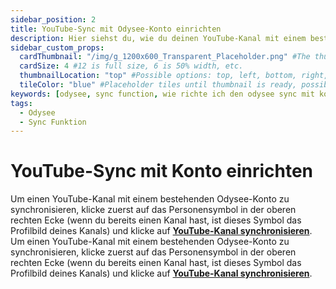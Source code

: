 ---
sidebar_position: 2
title: YouTube-Sync mit Odysee-Konto einrichten
description: Hier siehst du, wie du deinen YouTube-Kanal mit einem bestehenden Odysee-Konto synchronisieren kannst.
sidebar_custom_props:
  cardThumbnail: "/img/g_1200x600_Transparent_Placeholder.png" #The thumbnail on the category card.
  cardSize: 4 #12 is full size, 6 is 50% width, etc.
  thumbnailLocation: "top" #Possible options: top, left, bottom, right, none
  tileColor: "blue" #Placeholder tiles until thumbnail is ready, possible options: blue, cream, darkpurple, lightpurple, mauve, orange, pink, none
keywords: [odysee, sync function, wie richte ich den odysee sync mit konto ein, wo finde ich die sync funktion auf odysee]
tags:
  - Odysee
  - Sync Funktion
---

# YouTube-Sync mit Konto einrichten


<Tabs groupId="device">
  <TabItem value="web" label="Web" default>
    Um einen YouTube-Kanal mit einem bestehenden Odysee-Konto zu synchronisieren, klicke zuerst auf das Personensymbol in der oberen rechten Ecke (wenn du bereits einen Kanal hast, ist dieses Symbol das Profilbild deines Kanals) und klicke auf <b><a href="https://odysee.com/$/channels">YouTube-Kanal synchronisieren</a></b>.
    <Image
      img="/img/de/homepage_profile_menu_open_arrow_to_youtube_sync_desktop_dark.png"
      class="dark-image"
    />
    <Image
      img="/img/de/homepage_profile_menu_open_arrow_to_youtube_sync_desktop_light.png"
      class="light-image"
    />
  </TabItem>
  <TabItem value="mobile" label="Mobile">
    Um einen YouTube-Kanal mit einem bestehenden Odysee-Konto zu synchronisieren, klicke zuerst auf das Personensymbol in der oberen rechten Ecke (wenn du bereits einen Kanal hast, ist dieses Symbol das Profilbild deines Kanals) und klicke auf <b><a href="https://odysee.com/$/channels"><OdyseeIcon type="youtube"/> YouTube-Kanal synchronisieren</a></b>.
    <Image
      img="/img/de/homepage_profile_menu_open_arrow_to_youtube_sync_mobile_dark.png"
      class="dark-image"
    />
    <Image
      img="/img/de/homepage_profile_menu_open_arrow_to_youtube_sync_mobile_light.png"
      class="light-image"
    />
  </TabItem>
</Tabs>
